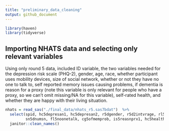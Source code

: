 ```yaml
---
title: "preliminary_data_cleaning"
output: github_document
---
```


```r
library(haven)
library(tidyverse)
```

## Importing NHATS data and selecting only relevant variables

Using only round 5 data, included ID variable, the two variables needed for the depression risk scale (PHQ-2), gender, age, race, whether participant uses mobility devices, size of social network, whether or not they have no one to talk to, self reported memory issues causing problems, if dementia is reason for a proxy (note this variable is only relevant for people who have a proxy, so we can't omit missing/NA for this variable), self-rated health, and whether they are happy with their living situation. 

```r
nhats = read_sas("./final_data/nhats_r5.sas7bdat")  %>%
  select(spid, hc5depresan1, hc5depresan2, r5dgender, r5d2intvrage, rl5dracehisp, md5canewlker, 
         sn5dnumsn, fl5noonetalk, cg5ofmemprob, is5reasnprx1, hc5health, wb5truestme4) %>%
  janitor::clean_names()

```

